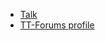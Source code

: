 * [[en/PSVSupporter|Talk]]
* [http://www.tt-forums.net/memberlist.php?mode=viewprofile&u=26039 TT-Forums profile]